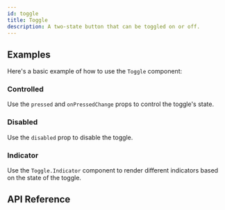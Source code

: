 ```yaml
---
id: toggle
title: Toggle
description: A two-state button that can be toggled on or off.
---
```


<ComponentPreview id="Toggle" />

## Examples

Here's a basic example of how to use the `Toggle` component:

<Example id="basic" />

### Controlled

Use the `pressed` and `onPressedChange` props to control the toggle's state.

<Example id="controlled" />

### Disabled

Use the `disabled` prop to disable the toggle.

<Example id="disabled" />

### Indicator

Use the `Toggle.Indicator` component to render different indicators based on the state of the toggle.

<Example id="indicator" />


## API Reference

<ComponentTypes id="toggle" />